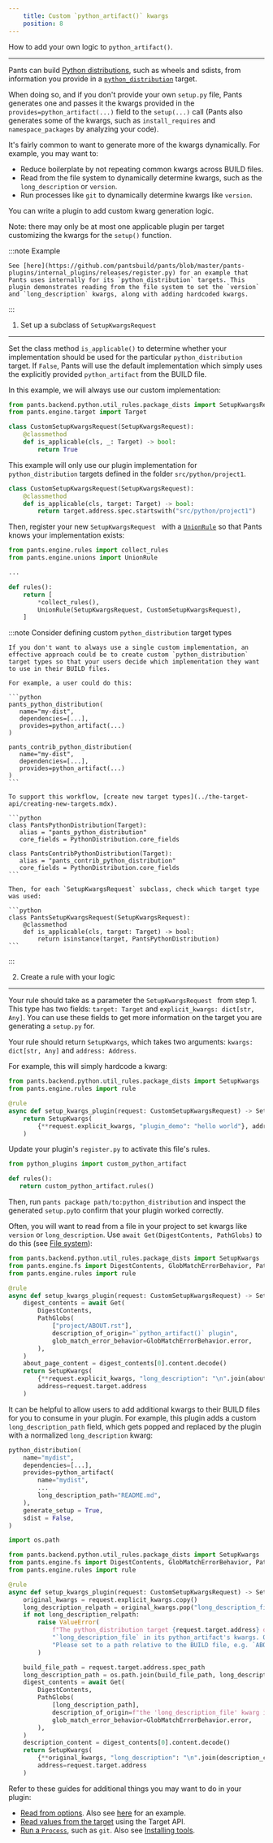 ```yaml
---
    title: Custom `python_artifact()` kwargs
    position: 8
---
```


How to add your own logic to `python_artifact()`.

---

Pants can build [Python distributions](../../python/python-overview/building-distributions.mdx), such as wheels and sdists, from information you provide in a [`python_distribution`](../../../reference/targets/python-distribution.mdx) target. 

When doing so, and if you don't provide your own `setup.py` file, Pants generates one and passes it the kwargs provided in the `provides=python_artifact(...)` field to the `setup(...)` call (Pants also generates some of the kwargs, such as `install_requires` and `namespace_packages` by analyzing your code).

It's fairly common to want to generate more of the kwargs dynamically. For example, you may want to:

- Reduce boilerplate by not repeating common kwargs across BUILD files.
- Read from the file system to dynamically determine kwargs, such as the `long_description` or `version`.
- Run processes like `git` to dynamically determine kwargs like `version`.

You can write a plugin to add custom kwarg generation logic.

Note: there may only be at most one applicable plugin per target customizing the kwargs for the `setup()` function.


:::note Example

    See [here](https://github.com/pantsbuild/pants/blob/master/pants-plugins/internal_plugins/releases/register.py) for an example that Pants uses internally for its `python_distribution` targets. This plugin demonstrates reading from the file system to set the `version` and `long_description` kwargs, along with adding hardcoded kwargs.
:::

1. Set up a subclass of `SetupKwargsRequest`
--------------------------------------------

Set the class method `is_applicable()` to determine whether your implementation should be used for the particular `python_distribution` target. If `False`, Pants will use the default implementation which simply uses the explicitly provided `python_artifact` from the BUILD file.

In this example, we will always use our custom implementation:

```python
from pants.backend.python.util_rules.package_dists import SetupKwargsRequest
from pants.engine.target import Target

class CustomSetupKwargsRequest(SetupKwargsRequest):
    @classmethod
    def is_applicable(cls, _: Target) -> bool:
        return True
```

This example will only use our plugin implementation for `python_distribution` targets defined in the folder `src/python/project1`.

```python
class CustomSetupKwargsRequest(SetupKwargsRequest):
    @classmethod
    def is_applicable(cls, target: Target) -> bool:
        return target.address.spec.startswith("src/python/project1")
```

Then, register your new `SetupKwargsRequest ` with a [`UnionRule`](../the-rules-api/union-rules-(advanced).mdx) so that Pants knows your implementation exists:

```python
from pants.engine.rules import collect_rules
from pants.engine.unions import UnionRule

...

def rules():
    return [
      	*collect_rules(),
        UnionRule(SetupKwargsRequest, CustomSetupKwargsRequest),
    ]
```


:::note Consider defining custom `python_distribution` target types

    If you don't want to always use a single custom implementation, an effective approach could be to create custom `python_distribution` target types so that your users decide which implementation they want to use in their BUILD files.
    
    For example, a user could do this:
    
    ```python
    pants_python_distribution(
       name="my-dist",
       dependencies=[...],
       provides=python_artifact(...)
    )
    
    pants_contrib_python_distribution(
       name="my-dist",
       dependencies=[...],
       provides=python_artifact(...)
    )
    ```
    
    To support this workflow, [create new target types](../the-target-api/creating-new-targets.mdx).
    
    ```python
    class PantsPythonDistribution(Target):
       alias = "pants_python_distribution"
       core_fields = PythonDistribution.core_fields
    
    class PantsContribPythonDistribution(Target):
       alias = "pants_contrib_python_distribution"
       core_fields = PythonDistribution.core_fields
    ```
    
    Then, for each `SetupKwargsRequest` subclass, check which target type was used:
    
    ```python
    class PantsSetupKwargsRequest(SetupKwargsRequest):
        @classmethod
        def is_applicable(cls, target: Target) -> bool:
            return isinstance(target, PantsPythonDistribution)
    ```
:::

2. Create a rule with your logic
--------------------------------

Your rule should take as a parameter the `SetupKwargsRequest ` from step 1. This type has two fields: `target: Target` and `explicit_kwargs: dict[str, Any]`. You can use these fields to get more information on the target you are generating a `setup.py` for.

Your rule should return `SetupKwargs`, which takes two arguments: `kwargs: dict[str, Any]` and `address: Address`.

For example, this will simply hardcode a kwarg:

```python
from pants.backend.python.util_rules.package_dists import SetupKwargs
from pants.engine.rules import rule

@rule
async def setup_kwargs_plugin(request: CustomSetupKwargsRequest) -> SetupKwargs:
    return SetupKwargs(
        {**request.explicit_kwargs, "plugin_demo": "hello world"}, address=request.target.address
    )
```

Update your plugin's `register.py` to activate this file's rules.

```python title="pants-plugins/python_plugins/register.py"
from python_plugins import custom_python_artifact

def rules():
   return custom_python_artifact.rules()
```

Then, run `pants package path/to:python_distribution` and inspect the generated `setup.py`to confirm that your plugin worked correctly.

Often, you will want to read from a file in your project to set kwargs like `version` or `long_description`. Use `await Get(DigestContents, PathGlobs)` to do this (see [File system](../the-rules-api/file-system.mdx)):

```python
from pants.backend.python.util_rules.package_dists import SetupKwargs
from pants.engine.fs import DigestContents, GlobMatchErrorBehavior, PathGlobs
from pants.engine.rules import rule

@rule
async def setup_kwargs_plugin(request: CustomSetupKwargsRequest) -> SetupKwargs:
    digest_contents = await Get(
        DigestContents,
        PathGlobs(
            ["project/ABOUT.rst"],
            description_of_origin="`python_artifact()` plugin",
            glob_match_error_behavior=GlobMatchErrorBehavior.error,
        ),
    )
    about_page_content = digest_contents[0].content.decode()
    return SetupKwargs(
        {**request.explicit_kwargs, "long_description": "\n".join(about_page_content)},
        address=request.target.address
    )
```

It can be helpful to allow users to add additional kwargs to their BUILD files for you to consume in your plugin. For example, this plugin adds a custom `long_description_path` field, which gets popped and replaced by the plugin with a normalized `long_description` kwarg:

```python
python_distribution(
    name="mydist",
    dependencies=[...],
    provides=python_artifact(
        name="mydist",
        ...
        long_description_path="README.md",
    ),
    generate_setup = True,
    sdist = False,
)
```

```python
import os.path

from pants.backend.python.util_rules.package_dists import SetupKwargs
from pants.engine.fs import DigestContents, GlobMatchErrorBehavior, PathGlobs
from pants.engine.rules import rule

@rule
async def setup_kwargs_plugin(request: CustomSetupKwargsRequest) -> SetupKwargs:
    original_kwargs = request.explicit_kwargs.copy()
    long_description_relpath = original_kwargs.pop("long_description_file", None)
    if not long_description_relpath:
        raise ValueError(
            f"The python_distribution target {request.target.address} did not include "
            "`long_description_file` in its python_artifact's kwargs. Our plugin requires this! "
            "Please set to a path relative to the BUILD file, e.g. `ABOUT.md`."
        )

    build_file_path = request.target.address.spec_path
    long_description_path = os.path.join(build_file_path, long_description_relpath)
    digest_contents = await Get(
        DigestContents,
        PathGlobs(
            [long_description_path],
            description_of_origin=f"the 'long_description_file' kwarg in {request.target.address}",
            glob_match_error_behavior=GlobMatchErrorBehavior.error,
        ),
    )
    description_content = digest_contents[0].content.decode()
    return SetupKwargs(
        {**original_kwargs, "long_description": "\n".join(description_content)},
        address=request.target.address
    )
```

Refer to these guides for additional things you may want to do in your plugin:

- [Read from options](../the-rules-api/options-and-subsystems.mdx). Also see [here](https://github.com/pantsbuild/pants/blob/master/pants-plugins/internal_plugins/releases/register.py) for an example.
- [Read values from the target](../the-rules-api/rules-and-the-target-api.mdx) using the Target API.
- [Run a `Process`](../the-rules-api/processes.mdx), such as `git`. Also see [Installing tools](../the-rules-api/installing-tools.mdx).